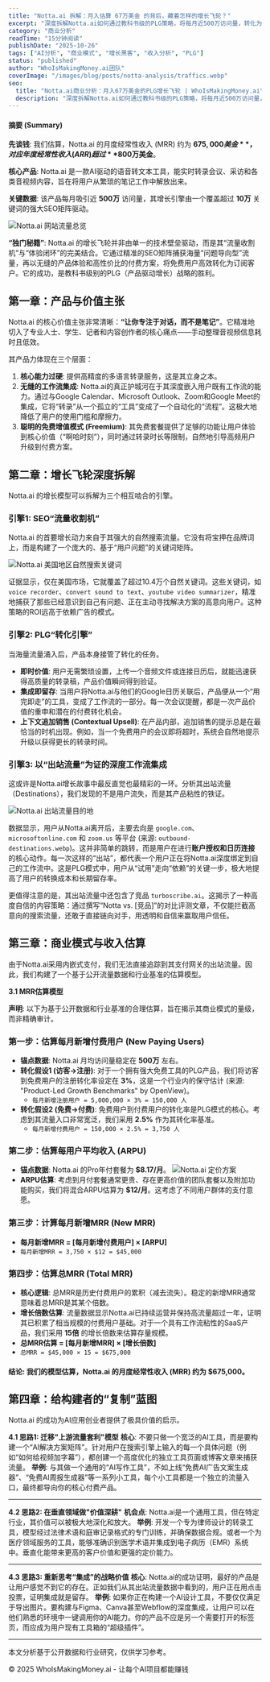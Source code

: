 ```yaml
---
title: "Notta.ai 拆解：月入估算 67万美金 的背后，藏着怎样的增长飞轮？"
excerpt: "深度拆解Notta.ai如何通过教科书级的PLG策略，将每月近500万访问量，转化为估算$675,000的经常性月收入。"
category: "商业分析"
readTime: "15分钟阅读"
publishDate: "2025-10-26"
tags: ["AI分析", "商业模式", "增长黑客", "收入分析", "PLG"]
status: "published"
author: "WhoIsMakingMoney.ai团队"
coverImage: "/images/blog/posts/notta-analysis/traffics.webp"
seo:
  title: "Notta.ai商业分析：月入67万美金的PLG增长飞轮 | WhoIsMakingMoney.ai"
  description: "深度拆解Notta.ai如何通过教科书级的PLG策略，将每月近500万访问量，转化为估算$675,000的经常性月收入。"
---
```


#### 摘要 (Summary)

**先谈钱**: 我们估算，Notta.ai 的月度经常性收入 (MRR) 约为 **$675,000 美金**，对应年度经常性收入 (ARR) 超过 **$800万美金**。


**核心产品**: Notta.ai 是一款AI驱动的语音转文本工具，能实时转录会议、采访和各类音视频内容，旨在将用户从繁琐的笔记工作中解放出来。

**关键数据**: 该产品每月吸引近 **500万** 访问量，其增长引擎由一个覆盖超过 **10万** 关键词的强大SEO矩阵驱动。

![Notta.ai 网站流量总览](/images/blog/posts/notta-analysis/traffics.webp)

**“独门秘籍”**: Notta.ai 的增长飞轮并非由单一的技术壁垒驱动，而是其“流量收割机”与“体验闭环”的完美结合。它通过精准的SEO矩阵捕获海量“问题导向型”流量，再以无缝的产品体验和高性价比的付费方案，将免费用户高效转化为订阅客户。它的成功，是教科书级别的PLG（产品驱动增长）战略的胜利。

## 第一章：产品与价值主张

Notta.ai 的核心价值主张非常清晰：**“让你专注于对话，而不是笔记”**。它精准地切入了专业人士、学生、记者和内容创作者的核心痛点——手动整理音视频信息耗时且低效。

其产品力体现在三个层面：
1.  **核心能力过硬**: 提供高精度的多语言转录服务，这是其立身之本。
2.  **无缝的工作流集成**: Notta.ai的真正护城河在于其深度嵌入用户既有工作流的能力。通过与Google Calendar、Microsoft Outlook、Zoom和Google Meet的集成，它将“转录”从一个孤立的“工具”变成了一个自动化的“流程”。这极大地降低了用户的使用门槛和摩擦力。
3.  **聪明的免费增值模式 (Freemium)**: 其免费套餐提供了足够的功能让用户体验到核心价值（“啊哈时刻”），同时通过转录时长等限制，自然地引导高频用户升级到付费方案。

## 第二章：增长飞轮深度拆解

Notta.ai 的增长模型可以拆解为三个相互啮合的引擎。

### **引擎1: SEO“流量收割机”**

Notta.ai 的首要增长动力来自于其强大的自然搜索流量。它没有将宝押在品牌词上，而是构建了一个庞大的、基于“用户问题”的关键词矩阵。

![Notta.ai 美国地区自然搜索关键词](/images/blog/posts/notta-analysis/seo-keywords.webp)

证据显示，仅在美国市场，它就覆盖了超过10.4万个自然关键词。这些关键词，如 `voice recorder`、`convert sound to text`、`youtube video summarizer`，精准地捕获了那些已经意识到自己有问题、正在主动寻找解决方案的高意向用户。这种策略的ROI远高于依赖广告的模式。

### **引擎2: PLG“转化引擎”**

当海量流量涌入后，产品本身接管了转化的任务。
*   **即时价值**: 用户无需繁琐设置，上传一个音频文件或连接日历后，就能迅速获得高质量的转录稿，产品价值瞬间得到验证。
*   **集成即留存**: 当用户将Notta.ai与他们的Google日历关联后，产品便从一个“用完即走”的工具，变成了工作流的一部分。每一次会议提醒，都是一次产品价值的重申和潜在的付费转化机会。
*   **上下文追加销售 (Contextual Upsell)**: 在产品内部，追加销售的提示总是在最恰当的时机出现。例如，当一个免费用户的会议即将超时，系统会自然地提示升级以获得更长的转录时间。

### **引擎3: 以“出站流量”为证的深度工作流集成**

这或许是Notta.ai增长故事中最反直觉也最精彩的一环。分析其出站流量（Destinations），我们发现的不是用户流失，而是其产品粘性的铁证。

![Notta.ai 出站流量目的地](/images/blog/posts/notta-analysis/outbound-destinations.webp)

数据显示，用户从Notta.ai离开后，主要去向是 `google.com`、`microsoftonline.com` 和 `zoom.us` 等平台 (来源: `outbound-destinations.webp`)。这并非简单的跳转，而是用户在进行**账户授权和日历连接**的核心动作。每一次这样的“出站”，都代表一个用户正在将Notta.ai深度绑定到自己的工作流中。这是PLG模式中，用户从“试用”走向“依赖”的关键一步，极大地提高了用户的转换成本和长期留存率。

更值得注意的是，其出站流量中还包含了竞品 `turboscribe.ai`。这揭示了一种高度自信的内容策略：通过撰写“Notta vs. [竞品]”的对比评测文章，不仅能拦截高意向的搜索流量，还敢于直接链向对手，用透明和自信来赢取用户信任。

## 第三章：商业模式与收入估算

由于Notta.ai采用内嵌式支付，我们无法直接追踪到其支付网关的出站流量。因此，我们构建了一个基于公开流量数据和行业基准的估算模型。

**3.1 MRR估算模型**

**声明**: 以下为基于公开数据和行业基准的合理估算，旨在揭示其商业模式的量级，而非精确审计。

### **第一步：估算每月新增付费用户 (New Paying Users)**

- **锚点数据**: Notta.ai 月均访问量稳定在 **500万** 左右。
- **转化假设1 (访客->注册)**: 对于一个拥有强大免费工具的PLG产品，我们将访客到免费用户的注册转化率设定在 **3%**，这是一个行业内的保守估计 (来源: "Product-Led Growth Benchmarks" by OpenView)。
    - `每月新增注册用户 = 5,000,000 × 3% = 150,000 人`
- **转化假设2 (免费->付费)**: 免费用户到付费用户的转化率是PLG模式的核心。考虑到其流量入口非常宽泛，我们采用 **2.5%** 作为其转化率基准。
    - `每月新增付费用户 = 150,000 × 2.5% = 3,750 人`

### **第二步：估算每用户平均收入 (ARPU)**

- **锚点数据**: Notta.ai 的Pro年付套餐为 **$8.17/月**。
    ![Notta.ai 定价方案](/images/blog/posts/notta-analysis/pricing-page.webp)
- **ARPU估算**: 考虑到月付套餐通常更贵、存在更高价值的团队套餐以及附加功能购买，我们将混合ARPU估算为 **$12/月**。这考虑了不同用户群体的支付意愿。

### **第三步：计算每月新增MRR (New MRR)**

- **每月新增MRR = [每月新增付费用户] × [ARPU]**
- `每月新增MRR = 3,750 × $12 = $45,000`

### **第四步：估算总MRR (Total MRR)**

- **核心逻辑**: 总MRR是历史付费用户的累积（减去流失）。稳定的新增MRR通常意味着总MRR是其某个倍数。
- **增长倍数估算**: 流量数据显示Notta.ai已持续运营并保持高流量超过一年，证明其已积累了相当规模的付费用户基础。对于一个具有工作流粘性的SaaS产品，我们采用 **15倍** 的增长倍数来估算存量规模。
- **总MRR估算 = [每月新增MRR] × [增长倍数]**
- `总MRR = $45,000 × 15 = $675,000`

#### **结论**: 我们的模型估算，Notta.ai 的月度经常性收入 (MRR) 约为 **$675,000**。

## 第四章：给构建者的“复制”蓝图

Notta.ai 的成功为AI应用创业者提供了极具价值的启示。

**4.1 思路1: 迁移"上游流量套利"模型**
**核心**: 不要只做一个宽泛的AI工具，而是要构建一个“AI解决方案矩阵”。针对用户在搜索引擎上输入的每一个具体问题（例如“如何给视频加字幕”），都创建一个高度优化的独立工具页面或博客文章来捕获流量。
**举例**: 与其做一个通用的“AI写作工具”，不如上线“免费AI广告文案生成器”、“免费AI周报生成器”等一系列小工具，每个小工具都是一个独立的流量入口，最终都导向你的核心付费产品。

---

**4.2 思路2: 在垂直领域做"价值深耕"**
**机会点**: Notta.ai是一个通用工具，但在特定行业，其价值可以被极大地深化和放大。
**举例**: 开发一个专为律师设计的转录工具，模型经过法律术语和庭审记录格式的专门训练，并确保数据合规。或者一个为医疗领域服务的工具，能够准确识别医学术语并集成到电子病历（EMR）系统中。垂直化能带来更高的客户价值和更强的定价能力。

---

**4.3 思路3: 重新思考“集成”的战略价值**
**核心**: Notta.ai的成功证明，最好的产品是让用户感觉不到它的存在。正如我们从其出站流量数据中看到的，用户正在用点击投票，证明集成就是留存。
**举例**: 如果你正在构建一个AI设计工具，不要仅仅满足于导出图片。要构建与Figma、Canva甚至Webflow的深度集成，让用户可以在他们熟悉的环境中一键调用你的AI能力。你的产品不应是另一个需要打开的标签页，而应成为用户现有工具箱的“超级插件”。

---
本文分析基于公开数据和行业研究，仅供学习参考。

© 2025 WhoIsMakingMoney.ai - 让每个AI项目都能赚钱